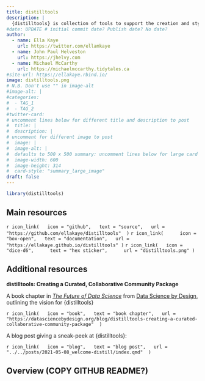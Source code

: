 ```yaml
---
title: distilltools
description: |
  {distilltools} is collection of tools to support the creation and styling of content on websites created using the {distill} package in R.
#date: UPDATE # initial commit date? Publish date? No date?
author: 
  - name: Ella Kaye
    url: https://twitter.com/ellamkaye
  - name: John Paul Helveston
    url: https://jhelvy.com
  - name: Michael McCarthy
    url: https://michaelmccarthy.tidytales.ca
#site-url: https://ellakaye.rbind.io/
image: distilltools.png
# N.B. Don't use "" in image-alt
#image-alt: |
#categories:
#  - TAG_1
#  - TAG_2
#twitter-card: 
# uncomment lines below for different title and description to post
#  title: |
#  description: |
# uncomment for different image to post
#  image: |
#  image-alt: |
#  defaults to 500 x 500 summary: uncomment lines below for large card
#  image-width: 600 
#  image-height: 314
#  card-style: "summary_large_image" 
draft: false
---
```


```r
library(distilltools)
```

## Main resources

`r icon_link(
  icon = "github",
  text = "source",
  url = "https://github.com/ellakaye/distilltools" 
)` 
`r icon_link(   
  icon = "box-open",
  text = "documentation",
  url = "https://ellakaye.github.io/distilltools"
)` 
`r icon_link(
  icon = "dice-d6",   
  text = "hex sticker",   
  url = "distilltools.png"
)`

## Additional resources

**distilltools: Creating a Curated, Collaborative Community Package**

A book chapter in [*The Future of Data Science*](https://datasciencebydesign.org/book){target="_blank"} from [Data Science by Design](https://datasciencebydesign.org){target="_blank"}, outlining the vision for {distilltools}

`r icon_link(
  icon = "book",
  text = "book chapter",
  url = "https://datasciencebydesign.org/blog/distilltools-creating-a-curated-collaborative-community-package" 
)`

A blog post giving a sneak-peek at {distilltools}:

`r icon_link(
  icon = "blog",
  text = "blog post",
  url = "../../posts/2021-05-08_welcome-distill/index.qmd" 
)`

## Overview (COPY GITHUB README?)


